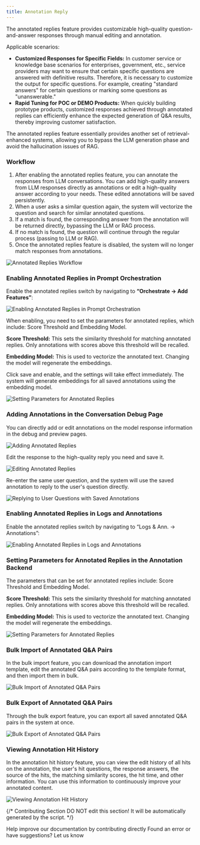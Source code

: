 ```yaml
---
title: Annotation Reply
---
```



The annotated replies feature provides customizable high-quality question-and-answer responses through manual editing and annotation.

Applicable scenarios:

* **Customized Responses for Specific Fields:** In customer service or knowledge base scenarios for enterprises, government, etc., service providers may want to ensure that certain specific questions are answered with definitive results. Therefore, it is necessary to customize the output for specific questions. For example, creating "standard answers" for certain questions or marking some questions as "unanswerable."
* **Rapid Tuning for POC or DEMO Products:** When quickly building prototype products, customized responses achieved through annotated replies can efficiently enhance the expected generation of Q\&A results, thereby improving customer satisfaction.

The annotated replies feature essentially provides another set of retrieval-enhanced systems, allowing you to bypass the LLM generation phase and avoid the hallucination issues of RAG.

### Workflow

1. After enabling the annotated replies feature, you can annotate the responses from LLM conversations. You can add high-quality answers from LLM responses directly as annotations or edit a high-quality answer according to your needs. These edited annotations will be saved persistently.
2. When a user asks a similar question again, the system will vectorize the question and search for similar annotated questions.
3. If a match is found, the corresponding answer from the annotation will be returned directly, bypassing the LLM or RAG process.
4. If no match is found, the question will continue through the regular process (passing to LLM or RAG).
5. Once the annotated replies feature is disabled, the system will no longer match responses from annotations.

![Annotated Replies Workflow](https://assets-docs.dify.ai/dify-enterprise-mintlify/en/guides/annotation/7bebcf85d52f65d5649956f47ed33d43.png)

### Enabling Annotated Replies in Prompt Orchestration

Enable the annotated replies switch by navigating to **“Orchestrate -> Add Features”**:

![Enabling Annotated Replies in Prompt Orchestration](https://assets-docs.dify.ai/dify-enterprise-mintlify/en/guides/annotation/b467da1fbaa9beb22cfb2a987f51f653.png)

When enabling, you need to set the parameters for annotated replies, which include: Score Threshold and Embedding Model.

**Score Threshold:** This sets the similarity threshold for matching annotated replies. Only annotations with scores above this threshold will be recalled.

**Embedding Model:** This is used to vectorize the annotated text. Changing the model will regenerate the embeddings.

Click save and enable, and the settings will take effect immediately. The system will generate embeddings for all saved annotations using the embedding model.

![Setting Parameters for Annotated Replies](https://assets-docs.dify.ai/dify-enterprise-mintlify/en/guides/annotation/a2c7b82a4f25a96fcdf68c807fb96812.png)

### Adding Annotations in the Conversation Debug Page

You can directly add or edit annotations on the model response information in the debug and preview pages.

![Adding Annotated Replies](https://assets-docs.dify.ai/dify-enterprise-mintlify/en/guides/annotation/e064e3dcca3f04e16f5269b169820d2d.png)

Edit the response to the high-quality reply you need and save it.

![Editing Annotated Replies](https://assets-docs.dify.ai/dify-enterprise-mintlify/en/guides/annotation/b79aabe6e9b336e26ca409a49526501e.png)

Re-enter the same user question, and the system will use the saved annotation to reply to the user's question directly.

![Replying to User Questions with Saved Annotations](https://assets-docs.dify.ai/dify-enterprise-mintlify/en/guides/annotation/810f640d184227f4918ee197ff906203.png)

### Enabling Annotated Replies in Logs and Annotations

Enable the annotated replies switch by navigating to “Logs & Ann. -> Annotations”:

![Enabling Annotated Replies in Logs and Annotations](https://assets-docs.dify.ai/dify-enterprise-mintlify/en/guides/annotation/c74951765f078392924da901008eb815.png)

### Setting Parameters for Annotated Replies in the Annotation Backend

The parameters that can be set for annotated replies include: Score Threshold and Embedding Model.

**Score Threshold:** This sets the similarity threshold for matching annotated replies. Only annotations with scores above this threshold will be recalled.

**Embedding Model:** This is used to vectorize the annotated text. Changing the model will regenerate the embeddings.

![Setting Parameters for Annotated Replies](https://assets-docs.dify.ai/dify-enterprise-mintlify/en/guides/annotation/5bbd94402452e3f4ecc29eb398591585.png)

### Bulk Import of Annotated Q\&A Pairs

In the bulk import feature, you can download the annotation import template, edit the annotated Q\&A pairs according to the template format, and then import them in bulk.

![Bulk Import of Annotated Q&A Pairs](https://assets-docs.dify.ai/dify-enterprise-mintlify/en/guides/annotation/ad6497dbe8c93fe9988cf76775434a7c.png)

### Bulk Export of Annotated Q\&A Pairs

Through the bulk export feature, you can export all saved annotated Q\&A pairs in the system at once.

![Bulk Export of Annotated Q&A Pairs](https://assets-docs.dify.ai/dify-enterprise-mintlify/en/guides/annotation/4d80d0a9b8056711a2dcdf664c19e840.png)

### Viewing Annotation Hit History

In the annotation hit history feature, you can view the edit history of all hits on the annotation, the user's hit questions, the response answers, the source of the hits, the matching similarity scores, the hit time, and other information. You can use this information to continuously improve your annotated content.

![Viewing Annotation Hit History](https://assets-docs.dify.ai/dify-enterprise-mintlify/en/guides/annotation/26b6c37dcff225201ea5b4fb712b2d4d.png)

{/*
Contributing Section
DO NOT edit this section!
It will be automatically generated by the script.
*/}

<CardGroup cols="2">
    <Card
        title="Edit this page"
        icon="pen-to-square"
        href="https://github.com/langgenius/dify-docs-mintlify/edit/main/en/guides/annotation/annotation-reply.mdx"
    >
        Help improve our documentation by contributing directly
    </Card>
    <Card
        title="Report an issue"
        icon="github"
        href="https://github.com/langgenius/dify-docs-mintlify/issues/new?title=Documentation%20Issue%3A%20ation-re&body=%23%23%20Issue%20Description%0A%3C%21--%20Please%20briefly%20describe%20the%20issue%20you%20found%20--%3E%0A%0A%23%23%20Page%20Link%0Ahttps%3A%2F%2Fgithub.com%2Flanggenius%2Fdify-docs-mintlify%2Fblob%2Fmain%2Fen/guides/annotation%2Fannotation-reply.mdx%0A%0A%23%23%20Suggested%20Changes%0A%3C%21--%20If%20you%20have%20specific%20suggestions%20for%20changes%2C%20please%20describe%20them%20here%20--%3E%0A%0A%3C%21--%20Thank%20you%20for%20helping%20improve%20our%20documentation%21%20--%3E"
    >
        Found an error or have suggestions? Let us know
    </Card>
</CardGroup>
